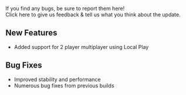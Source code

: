If you find any bugs, be sure to report them here!  
Click here to give us feedback & tell us what you think about the update.

## **New Features**

-   Added support for 2 player multiplayer using Local Play

## **Bug Fixes**

-   Improved stability and performance
-   Numerous bug fixes from previous builds